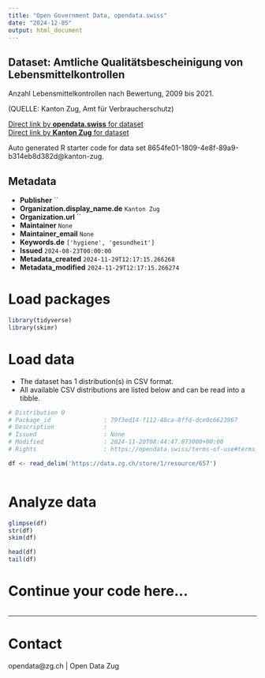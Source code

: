 ```yaml
---
title: "Open Government Data, opendata.swiss"
date: "2024-12-05"
output: html_document
---
```


## Dataset: Amtliche Qualitätsbescheinigung von Lebensmittelkontrollen

Anzahl Lebensmittelkontrollen nach Bewertung, 2009 bis 2021.

(QUELLE: Kanton Zug, Amt für Verbraucherschutz)

[Direct link by **opendata.swiss** for dataset](https://opendata.swiss/de/dataset/amtliche-qualitatsbescheinigung-von-lebensmittelkontrollen)<br>
[Direct link by **Kanton Zug** for dataset](https://www.zg.ch/behoerden/gesundheitsdirektion/statistikfachstelle/themen/gesundheit/verbraucherschutz)

Auto generated R starter code for data set 8654fe01-1809-4e8f-89a9-b314eb8d382d@kanton-zug.

## Metadata

- **Publisher** ``
- **Organization.display_name.de** `Kanton Zug`
- **Organization.url** ``
- **Maintainer** `None`
- **Maintainer_email** `None`
- **Keywords.de** `['hygiene', 'gesundheit']`
- **Issued** `2024-08-23T00:00:00`
- **Metadata_created** `2024-11-29T12:17:15.266268`
- **Metadata_modified** `2024-11-29T12:17:15.266274`


# Load packages

```r

library(tidyverse)
library(skimr)

```

# Load data

-   The dataset has 1 distribution(s) in CSV format.
-   All available CSV distributions are listed below and can be read into a tibble.

```r

# Distribution 0
# Package_id               : 79f3ed14-f112-48ca-8ffd-dce0c6623967
# Description              : 
# Issued                   : None
# Modified                 : 2024-11-20T08:44:47.873000+00:00
# Rights                   : https://opendata.swiss/terms-of-use#terms_open

df <- read_delim('https://data.zg.ch/store/1/resource/657')



```

# Analyze data

```r

glimpse(df)
str(df)
skim(df)

head(df)
tail(df)

```

# Continue your code here...

```r

```

------------------------------------------------------------------------

# Contact

opendata@zg.ch | Open Data Zug
